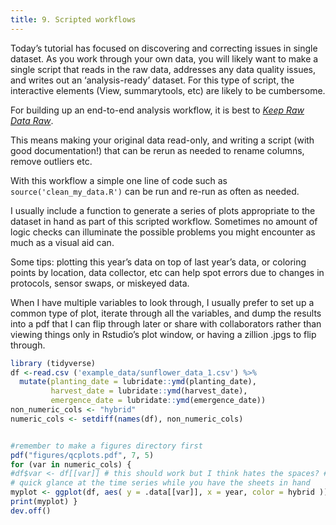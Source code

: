 ```yaml
---
title: 9. Scripted workflows
---
```


Today's tutorial has focused on discovering and correcting issues in single dataset. As you work through your own data, you will likely want to make a single script that reads in the raw data, addresses any data quality issues, and writes out an 'analysis-ready' dataset. For this type of script, the interactive elements (View, summarytools, etc) are likely to be cumbersome.

For building up an end-to-end analysis workflow, it is best to [*Keep Raw Data Raw*](https://dataoneorg.github.io/Education/bestpractices/preserve-information-keep).

This means making your original data read-only, and writing a script (with good documentation!) that can be rerun as needed to rename columns, remove outliers etc.

With this workflow a simple one line of code such as `source('clean_my_data.R')` can be run and re-run as often as needed.

I usually include a function to generate a series of plots appropriate to the dataset in hand as part of this scripted workflow. Sometimes no amount of logic checks can illuminate the possible problems you might encounter as much as a visual aid can.

Some tips: plotting this year's data on top of last year's data, or coloring points by location, data collector, etc can help spot errors due to changes in protocols, sensor swaps, or miskeyed data.

When I have multiple variables to look through, I usually prefer to set up a common type of plot, iterate through all the variables, and dump the results into a pdf that I can flip through later or share with collaborators rather than viewing things only in Rstudio's plot window, or having a zillion .jpgs to flip through.



```r
library (tidyverse)
df <-read.csv ('example_data/sunflower_data_1.csv') %>%
  mutate(planting_date = lubridate::ymd(planting_date),
         harvest_date = lubridate::ymd(harvest_date),
         emergence_date = lubridate::ymd(emergence_date))
non_numeric_cols <- "hybrid"
numeric_cols <- setdiff(names(df), non_numeric_cols)


#remember to make a figures directory first
pdf("figures/qcplots.pdf", 7, 5)
for (var in numeric_cols) {
#df$var <- df[[var]] # this should work but I think hates the spaces? # myplot = ggplot(mydata, aes(x= !!var))+
# quick glance at the time series while you have the sheets in hand
myplot <- ggplot(df, aes( y = .data[[var]], x = year, color = hybrid )) + geom_jitter(width = 0.2, height = 0, show.legend = FALSE) + ylab(var) 
print(myplot) }
dev.off()
```